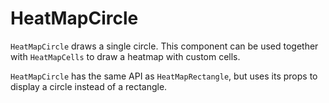 
# HeatMapCircle

<Meta of={HeatMapCircleStories} />

`HeatMapCircle` draws a single circle. This component can be used together with `HeatMapCells` to draw a heatmap with custom cells.

<ArgTypes of={HeatMapCircle} />

`HeatMapCircle` has the same API as `HeatMapRectangle`, but uses its props to display a circle instead of a rectangle.

<Canvas of={HeatMapCircleStories.Circles} />
